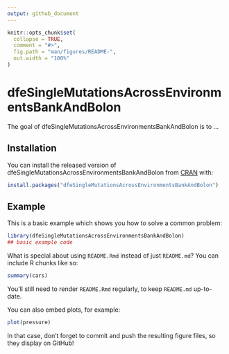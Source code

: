 ```yaml
---
output: github_document
---
```


<!-- README.md is generated from README.Rmd. Please edit that file -->

```r
knitr::opts_chunk$set(
  collapse = TRUE,
  comment = "#>",
  fig.path = "man/figures/README-",
  out.width = "100%"
)
```
# dfeSingleMutationsAcrossEnvironmentsBankAndBolon

<!-- badges: start -->
<!-- badges: end -->

The goal of dfeSingleMutationsAcrossEnvironmentsBankAndBolon is to ...

## Installation

You can install the released version of dfeSingleMutationsAcrossEnvironmentsBankAndBolon from [CRAN](https://CRAN.R-project.org) with:

``` r
install.packages("dfeSingleMutationsAcrossEnvironmentsBankAndBolon")
```

## Example

This is a basic example which shows you how to solve a common problem:

```r
library(dfeSingleMutationsAcrossEnvironmentsBankAndBolon)
## basic example code
```

What is special about using `README.Rmd` instead of just `README.md`? You can include R chunks like so:

```r
summary(cars)
```

You'll still need to render `README.Rmd` regularly, to keep `README.md` up-to-date.

You can also embed plots, for example:

```r
plot(pressure)
```

In that case, don't forget to commit and push the resulting figure files, so they display on GitHub!

